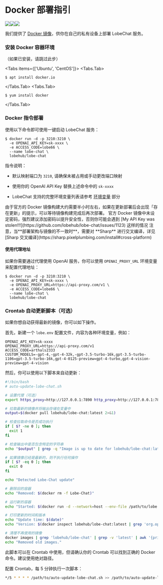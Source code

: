 
# Docker 部署指引

[![][docker-release-shield]][docker-release-link][![][docker-size-shield]][docker-size-link][![][docker-pulls-shield]][docker-pulls-link]

我们提供了 [Docker 镜像][docker-release-link]，供你在自己的私有设备上部署 LobeChat 服务。

[docker-pulls-link]: https://hub.docker.com/r/lobehub/lobe-chat
[docker-pulls-shield]: https://img.shields.io/docker/pulls/lobehub/lobe-chat?color=45cc11&labelColor=black&style=flat-square
[docker-release-link]: https://hub.docker.com/r/lobehub/lobe-chat
[docker-release-shield]: https://img.shields.io/docker/v/lobehub/lobe-chat?color=369eff&label=docker&labelColor=black&logo=docker&logoColor=white&style=flat-square
[docker-size-link]: https://hub.docker.com/r/lobehub/lobe-chat
[docker-size-shield]: https://img.shields.io/docker/image-size/lobehub/lobe-chat?color=369eff&labelColor=black&style=flat-square

<Steps>

### 安装 Docker 容器环境

（如果已安装，请跳过此步）

<Tabs items={['Ubuntu', 'CentOS']}>
  <Tabs.Tab>

```fish
$ apt install docker.io
```

  </Tabs.Tab>
  <Tabs.Tab>

```fish
$ yum install docker
```

  </Tabs.Tab>
</Tabs>

### Docker 指令部署

使用以下命令即可使用一键启动 LobeChat 服务：

```fish
$ docker run -d -p 3210:3210 \
  -e OPENAI_API_KEY=sk-xxxx \
  -e ACCESS_CODE=lobe66 \
  --name lobe-chat \
  lobehub/lobe-chat
```

指令说明：

- 默认映射端口为 `3210`, 请确保未被占用或手动更改端口映射
- 使用你的 OpenAI API Key 替换上述命令中的 `sk-xxxx`

- LobeChat 支持的完整环境变量列表请参考 [环境变量](/zh/self-hosting/environment-ariable) 部分

<Callout>
  由于官方的 Docker
  镜像构建大约需要半小时左右，如果在更新部署后会出现「存在更新」的提示，可以等待镜像构建完成后再次部署。
</Callout>

<Callout type="warning">
  官方 Docker 镜像中未设定密码，强烈建议添加密码以提升安全性，否则你可能会遇到 [My API Key was
  stolen!!!](https://github.com/lobehub/lobe-chat/issues/1123) 这样的情况
</Callout>

<Callout type="info">
  注意，当**部署架构与镜像的不一致时**，需要对 **Sharp** 进行交叉编译，详见 [Sharp
  交叉编译](https://sharp.pixelplumbing.com/install#cross-platform)
</Callout>

#### 使用代理地址

如果你需要通过代理使用 OpenAI 服务，你可以使用 `OPENAI_PROXY_URL` 环境变量来配置代理地址：

```fish
$ docker run -d -p 3210:3210 \
  -e OPENAI_API_KEY=sk-xxxx \
  -e OPENAI_PROXY_URL=https://api-proxy.com/v1 \
  -e ACCESS_CODE=lobe66 \
  --name lobe-chat \
  lobehub/lobe-chat
```

### Crontab 自动更新脚本（可选）

如果你想自动获得最新的镜像，你可以如下操作。

首先，新建一个 `lobe.env` 配置文件，内容为各种环境变量，例如：

```env
OPENAI_API_KEY=sk-xxxx
OPENAI_PROXY_URL=https://api-proxy.com/v1
ACCESS_CODE=arthals2333
CUSTOM_MODELS=-gpt-4,-gpt-4-32k,-gpt-3.5-turbo-16k,gpt-3.5-turbo-1106=gpt-3.5-turbo-16k,gpt-4-0125-preview=gpt-4-turbo,gpt-4-vision-preview=gpt-4-vision
```

然后，你可以使用以下脚本来自动更新：

```bash
#!/bin/bash
# auto-update-lobe-chat.sh

# 设置代理（可选）
export https_proxy=http://127.0.0.1:7890 http_proxy=http://127.0.0.1:7890 all_proxy=socks5://127.0.0.1:7890

# 拉取最新的镜像并将输出存储在变量中
output=$(docker pull lobehub/lobe-chat:latest 2>&1)

# 检查拉取命令是否成功执行
if [ $? -ne 0 ]; then
  exit 1
fi

# 检查输出中是否包含特定的字符串
echo "$output" | grep -q "Image is up to date for lobehub/lobe-chat:latest"

# 如果镜像已经是最新的，则不执行任何操作
if [ $? -eq 0 ]; then
  exit 0
fi

echo "Detected Lobe-Chat update"

# 删除旧的容器
echo "Removed: $(docker rm -f Lobe-Chat)"

# 运行新的容器
echo "Started: $(docker run -d --network=host --env-file /path/to/lobe.env --name=Lobe-Chat --restart=always lobehub/lobe-chat)"

# 打印更新的时间和版本
echo "Update time: $(date)"
echo "Version: $(docker inspect lobehub/lobe-chat:latest | grep 'org.opencontainers.image.version' | awk -F'"' '{print $4}')"

# 清理不再使用的镜像
docker images | grep 'lobehub/lobe-chat' | grep -v 'latest' | awk '{print $3}' | xargs -r docker rmi > /dev/null 2>&1
echo "Removed old images."
```

此脚本可以在 Crontab 中使用，但请确认你的 Crontab 可以找到正确的 Docker 命令。建议使用绝对路径。

配置 Crontab，每 5 分钟执行一次脚本：

```bash
*/5 * * * * /path/to/auto-update-lobe-chat.sh >> /path/to/auto-update-lobe-chat.log 2>&1
```

</Steps>
